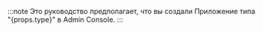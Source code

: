 :::note
Это руководство предполагает, что вы создали Приложение типа "{props.type}" в Admin Console.
:::
